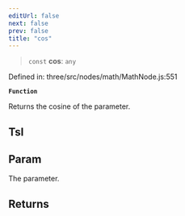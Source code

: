 ```yaml
---
editUrl: false
next: false
prev: false
title: "cos"
---
```


> `const` **cos**: `any`

Defined in: three/src/nodes/math/MathNode.js:551

**`Function`**

Returns the cosine of the parameter.

## Tsl

## Param

The parameter.

## Returns
